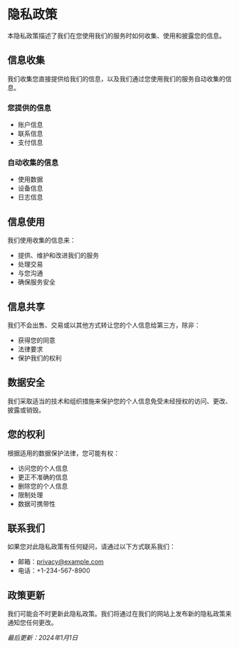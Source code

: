 # 隐私政策

本隐私政策描述了我们在您使用我们的服务时如何收集、使用和披露您的信息。

## 信息收集

我们收集您直接提供给我们的信息，以及我们通过您使用我们的服务自动收集的信息。

### 您提供的信息

- 账户信息
- 联系信息
- 支付信息

### 自动收集的信息

- 使用数据
- 设备信息
- 日志信息

## 信息使用

我们使用收集的信息来：

- 提供、维护和改进我们的服务
- 处理交易
- 与您沟通
- 确保服务安全

## 信息共享

我们不会出售、交易或以其他方式转让您的个人信息给第三方，除非：

- 获得您的同意
- 法律要求
- 保护我们的权利

## 数据安全

我们采取适当的技术和组织措施来保护您的个人信息免受未经授权的访问、更改、披露或销毁。

## 您的权利

根据适用的数据保护法律，您可能有权：

- 访问您的个人信息
- 更正不准确的信息
- 删除您的个人信息
- 限制处理
- 数据可携带性

## 联系我们

如果您对此隐私政策有任何疑问，请通过以下方式联系我们：

- 邮箱：privacy@example.com
- 电话：+1-234-567-8900

## 政策更新

我们可能会不时更新此隐私政策。我们将通过在我们的网站上发布新的隐私政策来通知您任何更改。

*最后更新：2024年1月1日*